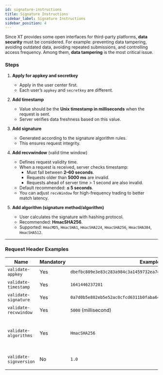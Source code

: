 ```yaml
---
id: signature-instructions
title: Signature Instructions
sidebar_label: Signature Instructions
sidebar_position: 4
---
```


Since XT provides some open interfaces for third-party platforms, **data security** must be considered. For example: preventing data tampering, avoiding outdated data, avoiding repeated submissions, and controlling access frequency. Among them, **data tampering** is the most critical issue.

### Steps

1. **Apply for appkey and secretkey**

   - Apply in the user center first.
   - Each user’s `appkey` and `secretkey` are different.

2. **Add timestamp**

   - Value should be the **Unix timestamp in milliseconds** when the request is sent.
   - Server verifies data freshness based on this value.

3. **Add signature**

   - Generated according to the signature algorithm rules.
   - This ensures request integrity.

4. **Add recvwindow** (valid time window)

   - Defines request validity time.
   - When a request is received, server checks timestamp:
     - Must fall between **2–60 seconds**.
     - Requests older than **5000 ms** are invalid.
     - Requests ahead of server time > 1 second are also invalid.
   - Default recommended: **≤ 5 seconds**.
   - You can adjust `recvWindow` for high-frequency trading to better match latency.

5. **Add algorithm (signature method/algorithm)**
   - User calculates the signature with hashing protocol.
   - Recommended: **HmacSHA256**.
   - Supported: `HmacMD5`, `HmacSHA1`, `HmacSHA224`, `HmacSHA256`, `HmacSHA384`, `HmacSHA512`.

---

### Request Header Examples

| Name | Mandatory | Example | Description |
| --- | --- | --- | --- |
| `validate-appkey` | Yes | `dbefbc809e3e83c283a984c3a1459732ea7db1360ca80c5c2c8867408d28cc83` | AppKey |
| `validate-timestamp` | Yes | `1641446237201` | Request timestamp |
| `validate-signature` | Yes | `0a7d0b5e802eb5e52ac0cfcd6311b0faba6e2503a9a8d1e2364b38617877574d` | Signature |
| `validate-recvwindow` | Yes | `5000` (millisecond) | Request valid time |
| `validate-algorithms` | Yes | `HmacSHA256` | Default is HmacSHA256, supports multiple algorithms |
| `validate-signversion` | No | `1.0` | Reserved field, signed version number |
